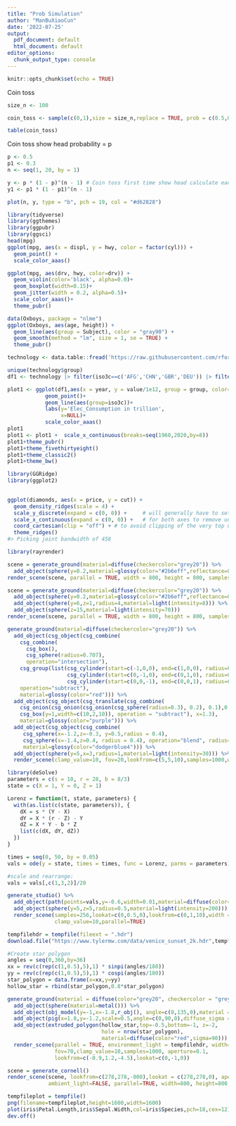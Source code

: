 ```yaml
---
title: "Prob Simulation"
author: "ManBuXiaoCun"
date: '2022-07-25'
output:
  pdf_document: default
  html_document: default
editor_options:
  chunk_output_type: console
---
```


```r
knitr::opts_chunk$set(echo = TRUE)
```

Coin toss
```r
size_n <- 100

coin_toss <- sample(c(0,1),size = size_n,replace = TRUE, prob = c(0.5,0.5))

table(coin_toss)

```

Coin toss show head probability = p
```r
p <- 0.5
p1 <- 0.3
n <- seq(1, 20, by = 1)

y <- p * (1 - p)^(n - 1) # Coin toss first time show head calculate each n
y1 <- p1 * (1 - p1)^(n - 1)

plot(n, y, type = "b", pch = 19, col = "#d62828")


```

```r
library(tidyverse)
library(ggthemes)
library(ggpubr)
library(ggsci)
head(mpg)
ggplot(mpg, aes(x = displ, y = hwy, color = factor(cyl))) +
  geom_point() +
  scale_color_aaas()


```

```r
ggplot(mpg, aes(drv, hwy, color=drv)) + 
  geom_violin(color='black', alpha=0.0)+
  geom_boxplot(width=0.15)+
  geom_jitter(width = 0.2, alpha=0.5)+
  scale_color_aaas()+
  theme_pubr()
```


```r
data(Oxboys, package = "nlme")
ggplot(Oxboys, aes(age, height)) +
  geom_line(aes(group = Subject), color = "gray90") +
  geom_smooth(method = "lm", size = 1, se = TRUE) +
  theme_pubr()
```

```r
technology <- data.table::fread('https://raw.githubusercontent.com/rfordatascience/tidytuesday/master/data/2022/2022-07-19/technology.csv')

```

```r
unique(technology$group)
df1 <- technology |> filter(iso3c==c('AFG','CHN','GBR','DEU')) |> filter(variable=='elec_cons')
```

```r
plot1 <- ggplot(df1,aes(x = year, y = value/1e12, group = group, color=iso3c))+
            geom_point()+
            geom_line(aes(group=iso3c))+
            labs(y='Elec_Consumption in trillion',
                 x=NULL)+
            scale_color_aaas()
plot1
plot1 <- plot1 +  scale_x_continuous(breaks=seq(1960,2020,by=8))
plot1+theme_pubr()
plot1+theme_fivethirtyeight()
plot1+theme_classic2()
plot1+theme_bw()
```

```r
library(GGRidge)
library(ggplot2)

    
ggplot(diamonds, aes(x = price, y = cut)) +
  geom_density_ridges(scale = 4) + 
  scale_y_discrete(expand = c(0, 0)) +     # will generally have to set the `expand` option
  scale_x_continuous(expand = c(0, 0)) +   # for both axes to remove unneeded padding
  coord_cartesian(clip = "off") + # to avoid clipping of the very top of the top ridgeline
  theme_ridges()
#> Picking joint bandwidth of 458
```

```r
library(rayrender)

scene = generate_ground(material=diffuse(checkercolor="grey20")) %>%
  add_object(sphere(y=0.2,material=glossy(color="#2b6eff",reflectance=0.05))) 
render_scene(scene, parallel = TRUE, width = 800, height = 800, samples = 1000)
```

```r
scene = generate_ground(material=diffuse(checkercolor="grey20")) %>%
  add_object(sphere(y=0.2,material=glossy(color="#2b6eff",reflectance=0.05))) %>%
  add_object(sphere(y=6,z=1,radius=4,material=light(intensity=8))) %>%
  add_object(sphere(z=15,material=light(intensity=70)))
render_scene(scene, parallel = TRUE, width = 800, height = 800, samples = 1000, clamp_value=10)
```


```r
generate_ground(material=diffuse(checkercolor="grey20")) %>%
  add_object(csg_object(csg_combine(
    csg_combine(
      csg_box(),
      csg_sphere(radius=0.707),
      operation="intersection"),
    csg_group(list(csg_cylinder(start=c(-1,0,0), end=c(1,0,0), radius=0.4),
                   csg_cylinder(start=c(0,-1,0), end=c(0,1,0), radius=0.4),
                   csg_cylinder(start=c(0,0,-1), end=c(0,0,1), radius=0.4))),
    operation="subtract"),
    material=glossy(color="red"))) %>%
  add_object(csg_object(csg_translate(csg_combine(
    csg_onion(csg_onion(csg_onion(csg_sphere(radius=0.3), 0.2), 0.1),0.05),
    csg_box(y=1,width=c(10,2,10)), operation = "subtract"), x=1.3),
    material=glossy(color="purple"))) %>%
  add_object(csg_object(csg_combine(
     csg_sphere(x=-1.2,z=-0.3, y=0.5,radius = 0.4),
     csg_sphere(x=-1.4,z=0.4, radius = 0.4), operation="blend", radius=0.5),
     material=glossy(color="dodgerblue4"))) %>%
  add_object(sphere(y=5,x=3,radius=1,material=light(intensity=30))) %>%
  render_scene(clamp_value=10, fov=20,lookfrom=c(5,5,10),samples=1000,width=800,height=800)
```

```r
library(deSolve)
parameters = c(s = 10, r = 28, b = 8/3)
state = c(X = 1, Y = 0, Z = 1)

Lorenz = function(t, state, parameters) {
  with(as.list(c(state, parameters)), {
    dX = s * (Y - X)
    dY = X * (r - Z) - Y
    dZ = X * Y - b * Z
    list(c(dX, dY, dZ))
  })
}

times = seq(0, 50, by = 0.05)
vals = ode(y = state, times = times, func = Lorenz, parms = parameters)[,-1]

#scale and rearrange:
vals = vals[,c(1,3,2)]/20

generate_studio() %>% 
  add_object(path(points=vals,y=-0.6,width=0.01,material=diffuse(color="red"))) %>% 
  add_object(sphere(y=5,z=5,radius=0.5,material=light(intensity=200))) %>% 
  render_scene(samples=256,lookat=c(0,0.5,0),lookfrom=c(0,1,10),width = 800, height = 800, 
               clamp_value=10,parallel=TRUE)
```

```r
tempfilehdr = tempfile(fileext = ".hdr")
download.file("https://www.tylermw.com/data/venice_sunset_2k.hdr",tempfilehdr)

#Create star polygon
angles = seq(0,360,by=36)
xx = rev(c(rep(c(1,0.5),5),1) * sinpi(angles/180))
yy = rev(c(rep(c(1,0.5),5),1) * cospi(angles/180))
star_polygon = data.frame(x=xx,y=yy)
hollow_star = rbind(star_polygon,0.8*star_polygon)

generate_ground(material = diffuse(color="grey20", checkercolor = "grey50",sigma=90)) %>%
  add_object(sphere(material=metal())) %>%
  add_object(obj_model(y=-1,x=-1.8,r_obj(), angle=c(0,135,0),material = diffuse(sigma=90))) %>%
  add_object(pig(x=1.8,y=-1.2,scale=0.5,angle=c(0,90,0),diffuse_sigma = 90)) %>%
  add_object(extruded_polygon(hollow_star,top=-0.5,bottom=-1, z=-2,
                              hole = nrow(star_polygon),
                              material=diffuse(color="red",sigma=90))) %>%
  render_scene(parallel = TRUE, environment_light = tempfilehdr, width=800,height=800,
               fov=70,clamp_value=10,samples=1000, aperture=0.1,
               lookfrom=c(-0.9,1.2,-4.5),lookat=c(0,-1,0))
```

```r
scene = generate_cornell()
render_scene(scene, lookfrom=c(278,278,-800),lookat = c(278,278,0), aperture=0, fov=40, samples = 1000,
             ambient_light=FALSE, parallel=TRUE, width=800, height=800, clamp_value = 5)
```

```r
tempfileplot = tempfile()
png(filename=tempfileplot,height=1600,width=1600)
plot(iris$Petal.Length,iris$Sepal.Width,col=iris$Species,pch=18,cex=12)
dev.off()
```

